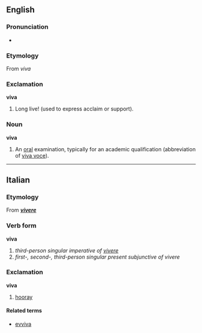 ==English==
===Pronunciation===
*{{AHD|/vē'və/}}

===Etymology===
From {{It.}} ''viva''

===Exclamation===
'''viva'''
# Long live! (used to express acclaim or support).

===Noun===
'''viva'''
# An [[oral]] examination, typically for an academic qualification (abbreviation of [[viva voce]]).

----

==Italian==
===Etymology===
From {{L.}} '''''[[vivere]]'''''

===Verb form===
'''viva'''

# ''third-person singular imperative of [[vivere]]''
# ''first-, second-, third-person singular present subjunctive of vivere''

===Exclamation===
'''viva'''

# [[hooray]]

====Related terms====
*[[evviva]]